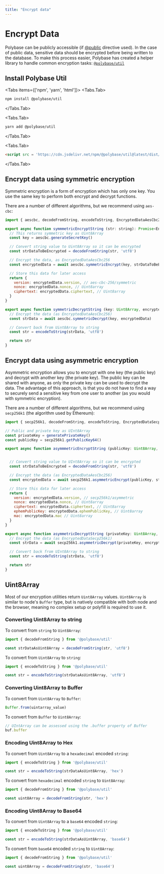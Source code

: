 ```yaml
---
title: "Encrypt data"
---
```



# Encrypt Data

Polybase can be publicly accessible (if [@public](permissions#public-on-collections) directive used). In the case of public data, sensitive data should be encrypted 
before being written to the database. To make this process easier, Polybase has 
created a helper library to handle common encryption tasks: 
[`@polybase/util`](https://www.npmjs.com/package/@polybase/util)

## Install Polybase Util

<Tabs items={['npm', 'yarn', 'html']}>
  <Tabs.Tab>
  ```bash
  npm install @polybase/util
  ```
  </Tabs.Tab>

  <Tabs.Tab>
  ```bash
  yarn add @polybase/util
  ```
  </Tabs.Tab>

  <Tabs.Tab>
  ```html
  <script src = 'https://cdn.jsdelivr.net/npm/@polybase/util@latest/dist/bundle.min.js'></script>
  ```
  </Tabs.Tab>
</Tabs>

## Encrypt data using symmetric encryption

Symmetric encryption is a form of encryption which has only one key. You use the 
same key to perform both encrypt and decrypt functions.

There are a number of different algorithms, but we recommend using `aes-cbc`:

```js
import { aescbc, decodeFromString, encodeToString, EncryptedDataAesCbc256 } from '@polybase/util'

export async function symmmetricEncryptString (str: string): Promise<EncryptedDataAesCbc256> {
  // This returns symmetric key as Uint8Array
  const key = aescbc.generateSecretKey()

  // Convert string value to Uint8Array so it can be encrypted
  const strDataToBeEncrypted = decodeFromString(str, 'utf8')

  // Encrypt the data, as EncryptedDataAesCbc256
  const encryptedData = await aescbc.symmetricEncrypt(key, strDataToBeEncrypted)

  // Store this data for later access
  return {
    version: encryptedData.version, // aes-cbc-256/symmetric
    nonce: encryptedData.nonce, // Uint8array
    ciphertext: encryptedData.ciphertext, // Uint8array
  }
}

export async function symmetricDecryptString (key: Uint8Array, encryptedData: EncryptedDataAesCbc256): Promise<string> {
  // Encrypt the data (as EncryptedDataAesCbc256)
  const strData = await aescbc.symmetricDecrypt(key, encryptedData)

  // Convert back from Uint8Array to string
  const str = encodeToString(strData, 'utf8')

  return str
}
```

## Encrypt data using asymmetric encryption

Asymmetric encryption allows you to encrypt with one key (the public key) and decrypt with 
another key (the private key). The public key can be shared with anyone, as only the private key can be 
used to decrypt the data. The advantage of this approach, is that you do not have to find a way to securely send
a sensitive key from one user to another (as you would with symmetric encryption).

There are a number of different algorithms, but we recommend using `secp256k1` (the algorithm used by Ethereum):

```js
import { secp256k1, decodeFromString, encodeToString, EncryptedDataSecp256k1 } from '@polybase/util'

// Public and private key as UInt8Array
const privateKey = generatePrivateKey()
const publicKey = secp256k1.getPublicKey64()

export async function asymmmetricEncryptString (publicKey: Uint8Array, str: string): Promise<EncryptedDataSecp256k1> {


  // Convert string value to UInt8Array so it can be encrypted
  const strDataToBeEncrypted = decodeFromString(str, 'utf8')

  // Encrypt the data (as EncryptedDataAesCbc256)
  const encryptedData = await secp256k1.asymmetricEncrypt(publicKey, strDataToBeEncrypted)

  // Store this data for later access
  return {
    version: encryptedData.version, // secp256k1/asymmetric
    nonce: encryptedData.nonce, // Uint8array
    ciphertext: encryptedData.ciphertext, // Uint8array
    ephemPublicKey: encryptedData.ephemPublicKey, // Uint8array
    mac: encryptedData.mac // Uint8array
  }
}

export async function asymmetricDecryptString (privateKey: Uint8Array, encryptedData: EncryptedDataSecp256k1): Promise<string> {
  // Encrypt the data (as EncryptedDataSecp256k1)
  const strData = await secp256k1.asymmetricDecrypt(privateKey, encryptedData)

  // Convert back from UInt8Array to string
  const str = encodeToString(strData, 'utf8')

  return str
}
```


## Uint8Array

Most of our encryption utilities return `Uint8Array` values. `Uint8Array` is similar to node's `Buffer` type, but is
natively compatible with both node and the browser, meaning no complex setup or polyfill is required to use it. 

### Converting Uint8Array to string

To convert from `string` to `Uint8Array`:

```js
import { decodeFromString } from '@polybase/util' 

const strDataAsUint8Array = decodeFromString(str, 'utf8')
```

To convert from `Uint8Array` to `string`:


```js
import { encodeToString } from '@polybase/util' 

const str = encodeToString(strDataAsUint8Array, 'utf8')
```

### Converting Uint8Array to Buffer

To convert from `Uint8Array` to `Buffer`:

```js
Buffer.from(uintarray_value)
```

To convert from `Buffer` to `Uint8Array`:

```js
// UIntArray can be assessed using the .buffer property of Buffer
buf.buffer
```

### Encoding Uint8Array to Hex

To convert from `Uint8Array` to a `hexadecimal` encoded `string`:

```js
import { encodeToString } from '@polybase/util' 

const str = encodeToString(strDataAsUint8Array, 'hex')
```

To convert from `hexadecimal` encoded `string` to `Uint8Array`:

```js
import { decodeFromString } from '@polybase/util' 

const uint8Array = decodeFromString(str, 'hex')
```



### Encoding Uint8Array to Base64

To convert from `Uint8Array` to a `base64` encoded `string`:

```js
import { encodeToString } from '@polybase/util' 

const str = encodeToString(strDataAsUint8Array, 'base64')
```

To convert from `base64` encoded `string` to `Uint8Array`:

```js
import { decodeFromString } from '@polybase/util' 

const uint8Array = decodeFromString(str, 'base64')
```
